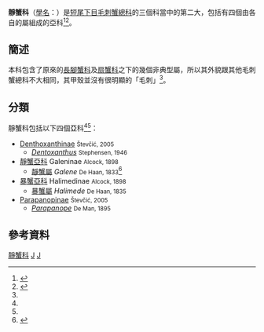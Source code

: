 {{Automatic taxobox
| taxon = Galenidae
| image = 
| image_caption = 
| authority = {{le|Alfred William Alcock|Alfred William Alcock|Alcock}}<ref>{{aut|Alcock, A.}}, (1898) Materials for a carcinological fauna of India. No. 3. The Brachyura Cyclometopa. Part I. The family Xanthidae. ''Journal of the Asiatic Society of Bengal'' '''67'''(2):67–233. </ref>
| subdivision_ranks = [[屬_(生物)|屬]]
| subdivision = [[#分類|見內文]]
}}
'''靜蟹科'''（[[學名|學名]]：{{lang|la|'''Galenidae'''}}）是[[短尾下目|短尾下目]][[毛刺蟹總科|毛刺蟹總科]]的三個科當中的第二大，包括有四個由各自的屬組成的亞科<ref name="Ng">{{cite journal |journal=[[Raffles_Bulletin_of_Zoology|Raffles Bulletin of Zoology]] |year=2008 |volume=17 |pages=1–286 |title=Systema Brachyurorum: Part I. An annotated checklist of extant Brachyuran crabs of the world |author=Peter K. L. Ng, Danièle Guinot & Peter J. F. Davie |url=http://rmbr.nus.edu.sg/rbz/biblio/s17/s17rbz.pdf |format=[[PDF|PDF]] |access-date=2014-03-13 |archive-date=2011-06-06 |archive-url=https://web.archive.org/web/20110606061453/http://rmbr.nus.edu.sg/rbz/biblio/s17/s17rbz.pdf |dead-url=no }}</ref><ref name="Grave">{{cite journal |journal=[[Raffles_Bulletin_of_Zoology|Raffles Bulletin of Zoology]] |year=2009 |volume=Suppl. 21 |pages=1–109 |title=A classification of living and fossil genera of decapod crustaceans |author=Sammy De Grave, N. Dean Pentcheff, Shane T. Ahyong ''et al.'' |url=http://rmbr.nus.edu.sg/rbz/biblio/s21/s21rbz1-109.pdf |format=[[PDF|PDF]] |access-date=2014-03-13 |archive-date=2011-06-06 |archive-url=https://web.archive.org/web/20110606064728/http://rmbr.nus.edu.sg/rbz/biblio/s21/s21rbz1-109.pdf |dead-url=no }}</ref>。

==簡述==
本科包含了原來的[[長腳蟹科|長腳蟹科]]及[[扇蟹科|扇蟹科]]之下的幾個非典型屬，所以其外貌跟其他毛刺蟹總科不大相同，其甲殼並沒有很明顯的「毛刺」<ref name="Ng" />。

==分類==
靜蟹科包括以下四個亞科<ref name="Ng" /><ref name="Grave" />：
*[[Denthoxanthinae|Denthoxanthinae]] <small>Števčić, 2005</small>
** ''[[Dentoxanthus|Dentoxanthus]]'' <small>Stephensen, 1946</small> 
*[[靜蟹亞科|靜蟹亞科]] Galeninae <small>Alcock, 1898</small>
** [[靜蟹屬|靜蟹屬]] ''Galene'' <small>De Haan, 1833</small><ref>{{cite web |url=http://www.wetland.org.tw/trip/class/crab/word-1.htm |title=台南市螃蟹名錄 |language=zh-hant |accessdate=2014-03-13 |archive-date=2016-03-05 |archive-url=https://web.archive.org/web/20160305034727/http://www.wetland.org.tw/trip/class/crab/word-1.htm |dead-url=no }}</ref>
*[[暴蟹亞科|暴蟹亞科]] Halimedinae <small>Alcock, 1898</small>
** [[暴蟹屬|暴蟹屬]] ''Halimede'' <small>De Haan, 1835</small> 
*[[Parapanopinae|Parapanopinae]] <small>Števčić, 2005</small>
** ''[[Parapanope|Parapanope]]'' <small>De Man, 1895</small>

==參考資料==
{{reflist}}
{{Taxonbar}}

[[Category:靜蟹科|]]
[[Category:1898年描述的分类群|J]]
[[Category:十足目|J]]